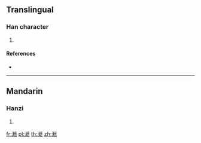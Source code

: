 ==Translingual==

===Han character===
{{Han char|rn=85|rad=水|as=19|sn=22|four=30117|canj=ELIM,XELIM}}

# {{defn|Han|sort=水19}}

====References====
* {{Han ref|kx=0663.210|dkj=18783|hdz=31795.020|uh=7057|ud=28759|bh=F6EA|bd=63210}}

----

==Mandarin==

===Hanzi===
{{cmn-hanzi|pin=[[shàn]] ([[shan4]])|wg=shan<sup>4</sup>}}

# {{defn|lang=cmn|sort=水19}}

[[fr:灗]]
[[pl:灗]]
[[th:灗]]
[[zh:灗]]
